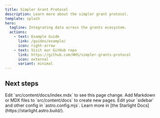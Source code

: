 ```yaml
---
title: Simpler Grant Protocol
description: Learn more about the simpler grant protocol.
template: splash
hero:
  tagline: Integrating data across the grants ecosystem.
  actions:
    - text: Example Guide
      link: /guides/example/
      icon: right-arrow
    - text: Visit our GitHub repo
      link: https://github.com/HHS/simpler-grants-protocol
      icon: external
      variant: minimal
---
```



## Next steps

<CardGrid stagger>
	<Card title="Update content" icon="pencil">
		Edit `src/content/docs/index.mdx` to see this page change.
	</Card>
	<Card title="Add new content" icon="add-document">
		Add Markdown or MDX files to `src/content/docs` to create new pages.
	</Card>
	<Card title="Configure your site" icon="setting">
		Edit your `sidebar` and other config in `astro.config.mjs`.
	</Card>
	<Card title="Read the docs" icon="open-book">
		Learn more in [the Starlight Docs](https://starlight.astro.build/).
	</Card>
</CardGrid>
